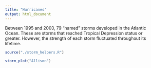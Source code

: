 ```yaml
---
title: "Hurricanes"
output: html_document
---
```


Between 1995 and 2000, 79 "named" storms developed in the Atlantic Ocean. These are storms that reached Tropical Depression status or greater. However, the strength of each storm fluctuated throughout its lifetime.

```r
source("./storm_helpers.R")
```

```r
storm_plot("Allison")
```